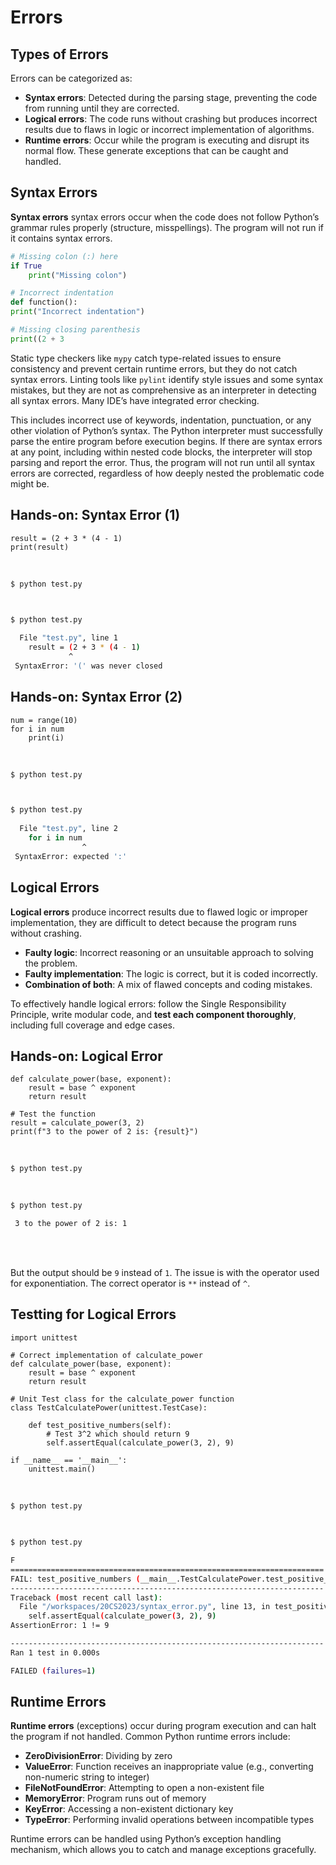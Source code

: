 # Errors

## Types of Errors {.hide}

Errors can be categorized as:

-   **Syntax errors**: Detected during the parsing stage, preventing the code from running until they are corrected.
-   **Logical errors**: The code runs without crashing but produces incorrect results due to flaws in logic or incorrect implementation of algorithms.
-   **Runtime errors**: Occur while the program is executing and disrupt its normal flow. These generate exceptions that can be caught and handled.

## Syntax Errors {.hide}

:::: smaller-80
**Syntax errors** syntax errors occur when the code does not follow Python's grammar rules properly (structure, misspellings). The program will not run if it contains syntax errors.

``` python
# Missing colon (:) here
if True 
    print("Missing colon")

# Incorrect indentation
def function(): 
print("Incorrect indentation")

# Missing closing parenthesis
print((2 + 3  
```

::: callout-note
Static type checkers like `mypy` catch type-related issues to ensure consistency and prevent certain runtime errors, but they do not catch syntax errors. Linting tools like `pylint` identify style issues and some syntax mistakes, but they are not as comprehensive as an interpreter in detecting all syntax errors. Many IDE's have integrated error checking.
:::
::::

::: notes
This includes incorrect use of keywords, indentation, punctuation, or any other violation of Python's syntax. The Python interpreter must successfully parse the entire program before execution begins. If there are syntax errors at any point, including within nested code blocks, the interpreter will stop parsing and report the error. Thus, the program will not run until all syntax errors are corrected, regardless of how deeply nested the problematic code might be.
:::

## Hands-on: Syntax Error (1) {.exercise}

```.python
result = (2 + 3 * (4 - 1)
print(result)
```

<br>


::: {.r-stack}

::: {.absolute width="100%"} 
```.bash
$ python test.py




```
:::

::: {.fragment .absolute width="100%"}
```.bash
$ python test.py
  
  File "test.py", line 1 
    result = (2 + 3 * (4 - 1)
             ^
 SyntaxError: '(' was never closed
```
:::

:::


## Hands-on: Syntax Error (2) {.exercise}

```.python
num = range(10)
for i in num
    print(i)
```

<br>


::: {.r-stack}

::: {.absolute width="100%"} 
```.bash
$ python test.py




```
:::

::: {.fragment .absolute width="100%"}
```.bash
$ python test.py
  
  File "test.py", line 2
    for i in num
                ^
 SyntaxError: expected ':'
```
:::

:::




## Logical Errors {.hide}

:::: smaller-80
**Logical errors** produce incorrect results due to flawed logic or improper implementation, they are difficult to detect because the program runs without crashing.

-   **Faulty logic**: Incorrect reasoning or an unsuitable approach to solving the problem.
-   **Faulty implementation**: The logic is correct, but it is coded incorrectly.
-   **Combination of both**: A mix of flawed concepts and coding mistakes.

::: callout-note
To effectively handle logical errors: follow the Single Responsibility Principle, write modular code, and **test each component thoroughly**, including full coverage and edge cases.
:::
::::


## Hands-on: Logical Error {.exercise}

```.python
def calculate_power(base, exponent):
    result = base ^ exponent
    return result

# Test the function
result = calculate_power(3, 2)
print(f"3 to the power of 2 is: {result}")
```

<br>


::: {.r-stack}

::: {.absolute width="100%"} 
```.bash
$ python test.py
  
  

```
:::

::: {.fragment .absolute width="100%"}
```.bash
$ python test.py

 3 to the power of 2 is: 1
```
:::

:::

<br>
<br>

::: {.fragment .smaller-70}
But the output should be `9` instead of `1`.  The issue is with the operator used for exponentiation. The correct operator is `**` instead of `^`.
:::


## Testting for Logical Errors {.hide}

::: {.smaller-60}

```.python
import unittest

# Correct implementation of calculate_power
def calculate_power(base, exponent):
    result = base ^ exponent
    return result

# Unit Test class for the calculate_power function
class TestCalculatePower(unittest.TestCase):

    def test_positive_numbers(self):
        # Test 3^2 which should return 9
        self.assertEqual(calculate_power(3, 2), 9)

if __name__ == '__main__':
    unittest.main()
```

<br>


::: {.r-stack}

::: {.absolute width="100%"} 
```.bash
$ python test.py
  
  

```
:::

::: {.fragment .absolute width="100%"}
```.bash
$ python test.py

F
======================================================================
FAIL: test_positive_numbers (__main__.TestCalculatePower.test_positive_numbers)
----------------------------------------------------------------------
Traceback (most recent call last):
  File "/workspaces/20CS2023/syntax_error.py", line 13, in test_positive_numbers
    self.assertEqual(calculate_power(3, 2), 9)
AssertionError: 1 != 9

----------------------------------------------------------------------
Ran 1 test in 0.000s

FAILED (failures=1)
```
:::

:::

:::


## Runtime Errors {.hide}

:::: smaller-80
**Runtime errors** (exceptions) occur during program execution and can halt the program if not handled. Common Python runtime errors include:

-   **ZeroDivisionError**: Dividing by zero
-   **ValueError**: Function receives an inappropriate value (e.g., converting non-numeric string to integer)
-   **FileNotFoundError**: Attempting to open a non-existent file
-   **MemoryError**: Program runs out of memory
-   **KeyError**: Accessing a non-existent dictionary key
-   **TypeError**: Performing invalid operations between incompatible types

::: callout-note
Runtime errors can be handled using Python's exception handling mechanism, which allows you to catch and manage exceptions gracefully.
:::
::::